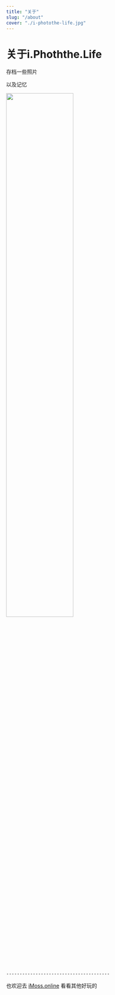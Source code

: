 ```yaml
---
title: "关于"
slug: "/about"
cover: "./i-photothe-life.jpg"
---
```


# 关于i.Phoththe.Life

存档一些照片

以及记忆


<img src ="https://photo.bolebook.com/i-photothe-life.jpg" width=60% />


    ---------------------------------------


也欢迎去 [iMoss.online](https://imoss.online "iMoss.online") 看看其他好玩的


